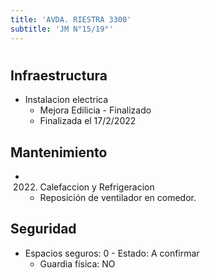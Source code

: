```yaml
---
title: 'AVDA. RIESTRA 3300'
subtitle: 'JM N°15/19°'
---
```


#
## Infraestructura

* Instalacion electrica 
    + Mejora Edilicia - Finalizado 
    + Finalizada el 17/2/2022 






## Mantenimiento

*  (2022) Calefaccion y Refrigeracion 
    + Reposición de ventilador en comedor.





## Seguridad

*  Espacios seguros: 0 - Estado: A confirmar 
    + Guardia física: NO



